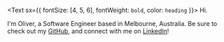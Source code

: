 <Text sx={{ fontSize: [4, 5, 6], fontWeight: `bold`, color: `heading` }}>
  Hi.
</Text>

I'm Oliver, a Software Engineer based in Melbourne, Australia. Be sure to check out my [GitHub](https://github.com/olibyte), and connect with me on [LinkedIn](https://www.linkedin.com/in/olivercbennett)!